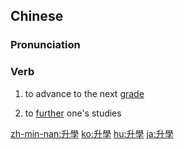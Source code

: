 {{also|升学}}
==Chinese==
{{zh-forms|s=升学}}

===Pronunciation===
{{zh-pron
|m=shēngxué
|c=sing1 hok6
|mn=qz,xm:seng-o̍h/tw,zz:seng-ha̍k
|cat=v
}}

===Verb===
{{zh-verb}}

# {{lb|zh|said of a student}} to advance to the next [[grade]]
# to [[further]] one's studies

[[zh-min-nan:升學]]
[[ko:升學]]
[[hu:升學]]
[[ja:升學]]